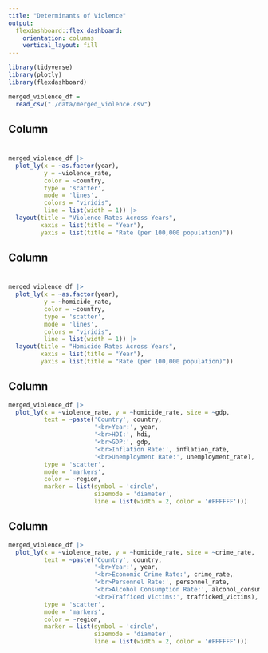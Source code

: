 ```yaml
---
title: "Determinants of Violence"
output: 
  flexdashboard::flex_dashboard:
    orientation: columns
    vertical_layout: fill
---
```


```r
library(tidyverse)
library(plotly)
library(flexdashboard)

merged_violence_df = 
  read_csv("./data/merged_violence.csv")
```

Column {data-width=650}
-----------------------------------------------------------------------

# 

```r
merged_violence_df |> 
  plot_ly(x = ~as.factor(year), 
          y = ~violence_rate, 
          color = ~country,
          type = 'scatter', 
          mode = 'lines', 
          colors = "viridis",
          line = list(width = 1)) |> 
  layout(title = "Violence Rates Across Years", 
         xaxis = list(title = "Year"),
         yaxis = list(title = "Rate (per 100,000 population)"))
```

Column {data-width=650}
-----------------------------------------------------------------------

#

```r
merged_violence_df |> 
  plot_ly(x = ~as.factor(year), 
          y = ~homicide_rate, 
          color = ~country,
          type = 'scatter', 
          mode = 'lines', 
          colors = "viridis",
          line = list(width = 1)) |> 
  layout(title = "Homicide Rates Across Years", 
         xaxis = list(title = "Year"),
         yaxis = list(title = "Rate (per 100,000 population)"))
```

Column {data-width=650}
-----------------------------------------------------------------------

```r
merged_violence_df |> 
  plot_ly(x = ~violence_rate, y = ~homicide_rate, size = ~gdp,
          text = ~paste('Country', country, 
                        '<br>Year:', year, 
                        '<br>HDI:', hdi,
                        '<br>GDP:', gdp, 
                        '<br>Inflation Rate:', inflation_rate,
                        '<br>Unemployment Rate:', unemployment_rate), 
          type = 'scatter', 
          mode = 'markers', 
          color = ~region,
          marker = list(symbol = 'circle', 
                        sizemode = 'diameter',
                        line = list(width = 2, color = '#FFFFFF')))
```

Column {data-width=650}
-----------------------------------------------------------------------

```r
merged_violence_df |> 
  plot_ly(x = ~violence_rate, y = ~homicide_rate, size = ~crime_rate,
          text = ~paste('Country', country, 
                        '<br>Year:', year, 
                        '<br>Economic Crime Rate:', crime_rate,
                        '<br>Personnel Rate:', personnel_rate, 
                        '<br>Alcohol Consumption Rate:', alcohol_consumption_rate,
                        '<br>Trafficed Victims:', trafficked_victims), 
          type = 'scatter', 
          mode = 'markers', 
          color = ~region,
          marker = list(symbol = 'circle', 
                        sizemode = 'diameter',
                        line = list(width = 2, color = '#FFFFFF')))
```
















